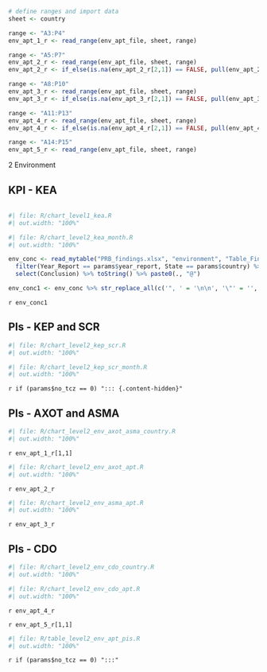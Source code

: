 ```r
# define ranges and import data
sheet <- country

range <- "A3:P4"
env_apt_1_r <- read_range(env_apt_file, sheet, range)  

range <- "A5:P7"
env_apt_2_r <- read_range(env_apt_file, sheet, range) 
env_apt_2_r <- if_else(is.na(env_apt_2_r[2,1]) == FALSE, pull(env_apt_2_r[2,1]), pull(env_apt_2_r[1,8]))

range <- "A8:P10"
env_apt_3_r <- read_range(env_apt_file, sheet, range) 
env_apt_3_r <- if_else(is.na(env_apt_3_r[2,1]) == FALSE, pull(env_apt_3_r[2,1]), pull(env_apt_3_r[1,8]))

range <- "A11:P13"
env_apt_4_r <- read_range(env_apt_file, sheet, range) 
env_apt_4_r <- if_else(is.na(env_apt_4_r[2,1]) == FALSE, pull(env_apt_4_r[2,1]), pull(env_apt_4_r[1,8])) 

range <- "A14:P15"
env_apt_5_r <- read_range(env_apt_file, sheet, range)   
```

[2 Environment]{class="fakeh1"}

::: {#container-kea style="clear: both"}

## KPI - KEA

<!-- empty line to ensure next heading leaves enough space -->
<div style="height: 1px"></div>

:::: {#chart-kea class="mychart"}
```r
#| file: R/chart_level1_kea.R
#| out.width: "100%"
```

```r
#| file: R/chart_level2_kea_month.R
#| out.width: "100%"
```
::::

:::: {#concl-kea}
```r
env_conc <- read_mytable("PRB_findings.xlsx", "environment", "Table_Findings_environment") %>%
  filter(Year_Report == params$year_report, State == params$country) %>%
  select(Conclusion) %>% toString() %>% paste0(., "@")

env_conc1 <- env_conc %>% str_replace_all(c('", ' = '\n\n', '\"' = '', '\n\n\n' = '\n\n')) %>% str_replace(fixed('c('), '') %>%  str_replace(fixed(')@'), '\n')
```

`r env_conc1`
::::
:::

::: {#container-kep-scr style="clear: both"}

## PIs - KEP and SCR

<!-- empty line to ensure next heading leaves enough space -->
<!-- <div style="height: 1px"></div> -->

:::: {#chart-kep-scr class="mychart"}
```r
#| file: R/chart_level2_kep_scr.R
#| out.width: "100%"
```

```r
#| file: R/chart_level2_kep_scr_month.R
#| out.width: "100%"
```
::::

:::: {#concl-kep-scr}

::::
:::

`r if (params$no_tcz == 0) "::: {.content-hidden}"`

::: {#container-axot-asma style="clear: both"}

## PIs - AXOT and ASMA

<!-- empty line to ensure next heading leaves enough space -->
<!-- <div style="height: 1px"></div> -->

:::: {#chart-axot-asma class="mychart"}
```r
#| file: R/chart_level2_env_axot_asma_country.R
#| out.width: "100%"
```

::::

:::: {#concl-axot-asma}
`r env_apt_1_r[1,1]`
::::
:::

::: {#container-axot style="clear: both"}

:::: {#chart-axot class="mychart"}
```r
#| file: R/chart_level2_env_axot_apt.R
#| out.width: "100%"
```
::::

:::: {#concl-axot}
`r env_apt_2_r`
::::
:::

::: {#container-axot style="clear: both"}

:::: {#chart-asma class="mychart"}
```r
#| file: R/chart_level2_env_asma_apt.R
#| out.width: "100%"
```
::::

:::: {#concl-asma}
`r env_apt_3_r`
::::
:::


::: {#container-cdo style="clear: both"}

## PIs - CDO

:::: {#chart-cdo class="mychart"}
```r
#| file: R/chart_level2_env_cdo_country.R
#| out.width: "100%"
```

```r
#| file: R/chart_level2_env_cdo_apt.R
#| out.width: "100%"
```
::::

:::: {#concl-cdo}

`r env_apt_4_r`

::::
:::

::: {#container-env-apt-pis style="clear: both"}

`r env_apt_5_r[1,1]`

:::: {#table-env-apt-pis}

```r
#| file: R/table_level2_env_apt_pis.R
#| out.width: "100%"
```

<!-- ![](images/{{< var doc.year_report >}}/{{< var doc.country >}}/env_apt_4.png) -->

::::
:::

`r if (params$no_tcz == 0) ":::"`
